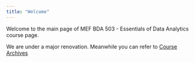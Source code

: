 ```yaml
---
title: "Welcome"
---
```


Welcome to the main page of MEF BDA 503 - Essentials of Data Analytics course page.

We are under a major renovation. Meanwhile you can refer to [Course Archives](https://mef-bda503.github.io/archive)